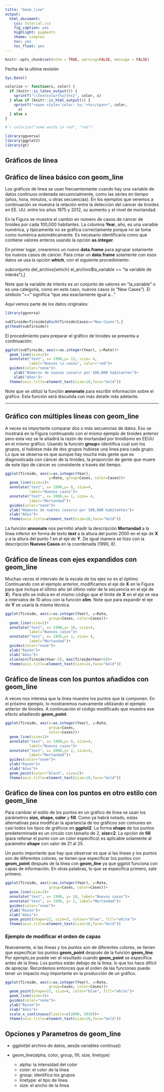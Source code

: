 ```yaml
---
title: "Geom_line"
output:
  html_document:
    css: tutorial.css
    fig_caption: yes
    highlight: pygments
    theme: simplex
    toc: yes
    toc_float: yes
---
```


```r
knitr::opts_chunk$set(echo = TRUE, warning=FALSE, message = FALSE)
```
Fecha de la ultima revisión
```r

Sys.Date()
```



```r
colorize <- function(x, color) {
  if (knitr::is_latex_output()) {
    sprintf("\\textcolor{%s}{%s}", color, x)
  } else if (knitr::is_html_output()) {
    sprintf("<span style='color: %s;'>%s</span>", color, 
      x)
  } else x
}

#`r colorize("some words in red", "red")`
```

```r
library(ggversa)
library(ggplot2)
library(gt)
```



## Gráficos de línea
## Gráfico de línea básico con **geom_line**

Los gráficos de línea se usan frecuentemente cuando hay una variable de datos continuos ordenada secuencialmente, como las series en tiempo (años, hora, minutos, u otras secuencias).  En los ejemplos que veremos a continuación se muestra la relación entre la detección del cáncer de tiroides en EE. UU. entre los años 1975 y 2012, su aumento y el nivel de mortandad.

En la Figura se muestra el cambio en número de casos de cáncer de tiroides por cada 100,000 habitantes.  La columna **Year**, año, es una variable numérica, y típicamente no se gráfica correctamente porque no se toma como numérica automáticamente.  Es necesario identificarla como que contiene valores enteros usando la opción **as.integer**.

En primer lugar, crearemos un nuevo **data.frame** para agrupar solamente los nuevos casos de cáncer.  Para crear un **data.frame** solamente con esos datos se usa la opción **which**, con el siguiente procedimiento:


  subconjunto del_archivo[which(
    el_archivo$la_variable == "la variable de interés"),]

  Note que la variable de interés es un conjunto
    de valores en "la_variable" o es una
    categoría, como en este caso, nuevos casos (o "New Cases").  El símbolo "=="
    significa "que sea exactamente igual a..."


Aquí vemos parte de los datos originales:

```r
library(ggversa)

subTiroide=Tiroide[which(Tiroide$Cases=="New Cases"),]
gt(head(subTiroide))

```

El procedimiento para preparar el gráfico de tiroides se presenta a continuación:

```r
ggplot(subTiroide, aes(x=as.integer(Year), y=Rate))+
  geom_line(size=2)+
  annotate("text", x= 1990,y= 12, size= 4,
           label="Nuevos \n casos", color="red")+
  guides(color="none")+
    ylab("Números de nuevos casos\n por 100,000 habitantes")+
    xlab("Años")+
  theme(axis.title=element_text(size=10,face="bold"))
```

Note que se utilizó la función **annonate** para escribir información sobre el gráfico.  Esta función será discutida con más detalle más adelante.

***


## Gráfico con múltiples líneas con geom_line
A veces es importante comparar dos o más secuencias de datos. Eso se mostrará en la Figura continuando con el mismo ejemplo de tiroides anterior pero esta vez se le añadirá la razón de mortandad por tiroidismo en EEUU en el mismo gráfico. Usando la función **group=** identifica cual son los grupos, si hubiese más de dos grupos hubiese una linea para cada grupo.  Lo que se observa es que aunque hay mucha más gente que es diagnosticada con cáncer de la tiroides, la proporción de gente que muere de este tipo de cáncer es consistente a través del tiempo.

```r
ggplot(Tiroide, aes(x=as.integer(Year),
                    y=Rate, group=Cases, color=Cases))+
  geom_line(size=2)+
  annotate("text", x= 1990,y= 8, size=4,
           label="Nuevos casos")+
  annotate("text", x= 2000,y= 1, size= 4,
           label="Mortandad")+
  guides(color="none")+
  ylab("Números de nuevos casos\n por 100,000 habitantes")+
  xlab("Años")+
  theme(axis.title=element_text(size=10,face="bold"))
```

La función **annonate** nos permitió añadir la descripción **Mortandad** a la línea inferior en forma de texto **text** a la altura del punto 2000 en el eje de **X** y a la altura del punto 1 en el eje de **Y**.  De igual manera se hizo con la descripción **Nuevos Casos** en la coordenada (1990, 8).

## Gráfico de líneas con ejes expandidos con **geom_line**

Muchas veces el intervalo de la escala de los ejes no es el óptimo. Continuando con el ejemplo anterior, modificamos el eje de **X** en la Figura para que incluya el último año (el último valor de la secuencia en el eje de **X**). Para ello se indica en el mismo código que el límite de **X** en el eje  se vea a intervalos de 10 años con la función **xlim**. Note que para expandir el eje de **Y** se usaría la misma técnica.


```r
ggplot(Tiroide, aes(x=as.integer(Year), y=Rate,
                    group=Cases, color=Cases))+
  geom_line(size=2)+
  annotate("text", x= 1990,y= 10, size=4,
           label="Nuevos casos")+
  annotate("text", x= 1995,y= 1, size= 4,
           label="Mortandad")+
  guides(color="none")+
  ylab("Razón")+
  xlab("Años")+
  xlim(min(Tiroide$Year-5), max(Tiroide$Year+6))+
  theme(axis.title=element_text(size=14,face="bold"))
```

## Gráfico de líneas con los puntos añadidos con **geom_line**

A veces nos interesa que la línea muestre los puntos que la componen. En el próximo ejemplo, lo mostraremos nuevamente utilizando el ejemplo anterior de tiroides.  A continuación el código modificado que muestra ese efecto añadiendo **geom_point**:

```r
ggplot(Tiroide, aes(x=as.integer(Year), y=Rate, 
                    group=Cases,
                    color=Cases))+
  geom_line(size=1)+
  annotate("text", x= 1990,y= 8, size=4,
           label="Nuevos casos")+
  annotate("text", x= 2000,y= 2, size=4,
           label="Mortandad")+
  guides(color="none")+
  ylab("Razón")+
  xlab("Años")+
  geom_point(color="black", size=2)+
  theme(axis.title=element_text(size=10,face="bold"))
```

## Gráfico de línea con los puntos en otro estilo con **geom_line**

Para cambiar el estilo de los puntos en un gráfico de línea se usan los parámetros **size, shape, color** y **fill**.  Como ya habrá notado, estas alternativas para modificar la apariencia de los gráficos son comunes en casi todos los tipos de gráficos en **ggplot2**. La forma **shape** de los puntos predeterminada es un círculo con tamaño de 2, **size=2**. La opción de **fill** (para rellenar el punto con un color específico) es aplicable solamente al parámetro **shape** con valor de 21 al 25.

Un punto importante que hay que observar es que si las líneas y los puntos son de diferentes colores, se tienen que especificar los puntos con **geom_point** después de la línea con **geom_line** ya que ggplot funciona con capas de información.  En otras palabras, lo que se especifica primero, sale primero.


```r
ggplot(Tiroide, aes(x=as.integer(Year), y=Rate,
                    group=Cases, color=Cases))+
  geom_line(size=3)+
  annotate("text", x= 1990, y= 10, label="Nuevos casos")+
  annotate("text", x= 1990, y= 2, label="Mortandad")+
  guides(color="none")+
  ylab("Razón")+
  xlab("Años")+
  geom_point(shape=22, size=3, colour="blue", fill="white")+
  theme(axis.title=element_text(size=10,face="bold"))

```

### Ejemplo de modificar el orden de capas

Nuevamente, si las líneas y los puntos son de diferentes colores, se tienen que especificar los puntos **geom_point** después de la función **geom_line**.  Por ejemplo,se puede ver el resultado cuando **geom_point** se específica antes de la línea. Los puntos están debajo de la línea, lo que los hace difícil de apreciar.  Recordemos entonces que el orden de las funciones puede tener un impacto muy importante en la producción de un gráfico.

```r
ggplot(Tiroide, aes(x=as.integer(Year), y=Rate,
                    group=Cases, color=Cases))+
  geom_point(shape=22, size=4, color="blue", fill="white")+
  geom_line(size=3)+
  guides(color="none")+
  ylab("Razón")+
  xlab("Años")+
  scale_x_continuous(limits=c(2000, 2010))+
  theme(axis.title=element_text(size=10,face="bold"))
```

## Opciones y Parametros de **geom_line**

  * ggplot(el archivo de datos, aes(la variables continua))
   
  * geom_line(alpha, color, group, fill, size, linetype)
 
    * alpha: la intensidad del color
    * color: el color de la línea
    * group: identifica los grupos
    * linetype: el tipo de línea
    * size: el ancho de la línea



